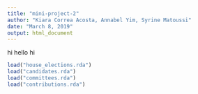 ```yaml
---
title: "mini-project-2"
author: "Kiara Correa Acosta, Annabel Yim, Syrine Matoussi"
date: "March 8, 2019"
output: html_document
---
```


hi
hello
hi
```r
load("house_elections.rda")
load("candidates.rda")
load("committees.rda")
load("contributions.rda")


```
